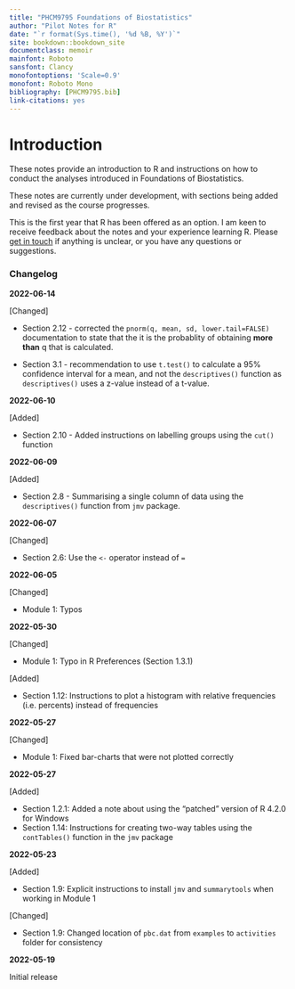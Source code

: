 ```yaml
---
title: "PHCM9795 Foundations of Biostatistics"
author: "Pilot Notes for R"
date: "`r format(Sys.time(), '%d %B, %Y')`"
site: bookdown::bookdown_site
documentclass: memoir
mainfont: Roboto
sansfont: Clancy
monofontoptions: 'Scale=0.9'
monofont: Roboto Mono
bibliography: [PHCM9795.bib]
link-citations: yes
---
```


# Introduction {.unnumbered}

These notes provide an introduction to R and instructions on how to conduct the analyses introduced in Foundations of Biostatistics.

These notes are currently under development, with sections being added and revised as the course progresses.

This is the first year that R has been offered as an option. I am keen to receive feedback about the notes and your experience learning R. Please [get in touch](mailto:t.dobbins@unsw.edu.au) if anything is unclear, or you have any questions or suggestions.

### Changelog {-}

**2022-06-14**

[Changed]

- Section 2.12 - corrected the `pnorm(q, mean, sd, lower.tail=FALSE)` documentation to state that the it is the probablity of obtaining **more than** q that is calculated.

- Section 3.1 - recommendation to use `t.test()` to calculate a 95% confidence interval for a mean, and not the `descriptives()` function as `descriptives()` uses a z-value instead of a t-value.

**2022-06-10**

[Added]

- Section 2.10 - Added instructions on labelling groups using the `cut()` function

**2022-06-09**

[Added]

- Section 2.8 - Summarising a single column of data using the `descriptives()` function from `jmv` package.

**2022-06-07**

[Changed]

- Section 2.6: Use the `<-` operator instead of `=`

**2022-06-05**

[Changed]

- Module 1: Typos


**2022-05-30**

[Changed]

- Module 1: Typo in R Preferences (Section 1.3.1)

[Added]

- Section 1.12: Instructions to plot a histogram with relative frequencies (i.e. percents) instead of frequencies

**2022-05-27**

[Changed]

- Module 1: Fixed bar-charts that were not plotted correctly

**2022-05-27**

[Added]

-   Section 1.2.1: Added a note about using the "patched" version of R 4.2.0 for Windows
-   Section 1.14: Instructions for creating two-way tables using the `contTables()` function in the `jmv` package

**2022-05-23**

[Added]

-   Section 1.9: Explicit instructions to install `jmv` and `summarytools` when working in Module 1

[Changed]

-   Section 1.9: Changed location of `pbc.dat` from `examples` to `activities` folder for consistency

**2022-05-19**

Initial release
